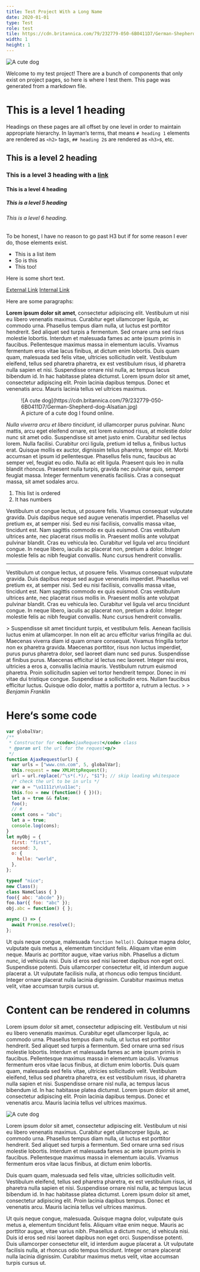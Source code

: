 ```yaml
---
title: Test Project With a Long Name
date: 2020-01-01
type: Test
role: test
tile: https://cdn.britannica.com/79/232779-050-6B0411D7/German-Shepherd-dog-Alsatian.jpg
width: 1
height: 1
---
```


<Full>![A cute dog](https://cdn.britannica.com/79/232779-050-6B0411D7/German-Shepherd-dog-Alsatian.jpg)</Full>

Welcome to my test project! There are a bunch of components that only exist on project pages, so here is where I test them. This page was generated from a markdown file.

# This is a level 1 heading

Headings on these pages are all offset by one level in order to maintain appropriate hierarchy. In layman&lsquo;s terms, that means `# heading 1` elements are rendered as `<h2>` tags, `## heading 2`s are rendered as `<h3>`s, etc.

## This is a level 2 heading

### This is a level 3 heading with a [link](https://alexberkowitz.com)

#### This is a level 4 heading

##### This is a level 5 heading

###### This is a level 6 heading.

To be honest, I have no reason to go past H3 but if for some reason I ever do, those elements exist.

- This is a list item
- So is this
- This too!

Here is some short text.

[External Link](https://alexberkowitz.com)
[Internal Link](/developer)

Here are some paragraphs:

**Lorem ipsum dolor sit amet**, consectetur adipiscing elit. Vestibulum ut nisi eu libero venenatis maximus. Curabitur eget ullamcorper ligula, ac commodo urna. Phasellus tempus diam nulla, ut luctus est porttitor hendrerit. Sed aliquet sed turpis a fermentum. Sed ornare urna sed risus molestie lobortis. Interdum et malesuada fames ac ante ipsum primis in faucibus. Pellentesque maximus massa in elementum iaculis. Vivamus fermentum eros vitae lacus finibus, at dictum enim lobortis. Duis quam quam, malesuada sed felis vitae, ultricies sollicitudin velit. Vestibulum eleifend, tellus sed pharetra pharetra, ex est vestibulum risus, id pharetra nulla sapien et nisi. Suspendisse ornare nisl nulla, ac tempus lacus bibendum id. In hac habitasse platea dictumst. Lorem ipsum dolor sit amet, consectetur adipiscing elit. Proin lacinia dapibus tempus. Donec et venenatis arcu. Mauris lacinia tellus vel ultrices maximus.

<Wide>
  <Figure>
    ![A cute dog](https://cdn.britannica.com/79/232779-050-6B0411D7/German-Shepherd-dog-Alsatian.jpg)
    <figcaption>
      A picture of a cute dog I found online.
    </figcaption>
  </Figure>
</Wide>

*Nulla viverra arcu et libero tincidunt*, id ullamcorper purus pulvinar. Nunc mattis, arcu eget eleifend ornare, est lorem euismod risus, at molestie dolor nunc sit amet odio. Suspendisse sit amet justo enim. Curabitur sed lectus lorem. Nulla facilisi. Curabitur orci ligula, pretium id tellus a, finibus luctus erat. Quisque mollis ex auctor, dignissim tellus pharetra, tempor elit. Morbi accumsan et ipsum id pellentesque. Phasellus felis nunc, faucibus ac semper vel, feugiat eu odio. Nulla ac elit ligula. Praesent quis leo in nulla blandit rhoncus. Praesent nulla turpis, gravida nec pulvinar quis, semper feugiat massa. Integer fermentum venenatis facilisis. Cras a consequat massa, sit amet sodales arcu.

1. This list is ordered
2. It has numbers

Vestibulum ut congue lectus, ut posuere felis. Vivamus consequat vulputate gravida. Duis dapibus neque sed augue venenatis imperdiet. Phasellus vel pretium ex, at semper nisi. Sed eu nisi facilisis, convallis massa vitae, tincidunt est. Nam sagittis commodo ex quis euismod. Cras vestibulum ultrices ante, nec placerat risus mollis in. Praesent mollis ante volutpat pulvinar blandit. Cras eu vehicula leo. Curabitur vel ligula vel arcu tincidunt congue. In neque libero, iaculis ac placerat non, pretium a dolor. Integer molestie felis ac nibh feugiat convallis. Nunc cursus hendrerit convallis.

---

Vestibulum ut congue lectus, ut posuere felis. Vivamus consequat vulputate gravida. Duis dapibus neque sed augue venenatis imperdiet. Phasellus vel pretium ex, at semper nisi. Sed eu nisi facilisis, convallis massa vitae, tincidunt est. Nam sagittis commodo ex quis euismod. Cras vestibulum ultrices ante, nec placerat risus mollis in. Praesent mollis ante volutpat pulvinar blandit. Cras eu vehicula leo. Curabitur vel ligula vel arcu tincidunt congue. In neque libero, iaculis ac placerat non, pretium a dolor. Integer molestie felis ac nibh feugiat convallis. Nunc cursus hendrerit convallis.

<Wide>
> Suspendisse sit amet tincidunt turpis, et vestibulum felis. Aenean facilisis luctus enim at ullamcorper. In non elit ac arcu efficitur varius fringilla ac dui. Maecenas viverra diam id quam ornare consequat. Vivamus fringilla tortor non ex pharetra gravida. Maecenas porttitor, risus non luctus imperdiet, purus purus pharetra dolor, sed laoreet diam nunc sed purus. Suspendisse at finibus purus. Maecenas efficitur id lectus nec laoreet. Integer nisi eros, ultricies a eros a, convallis lacinia mauris. Vestibulum rutrum euismod pharetra. Proin sollicitudin sapien vel tortor hendrerit tempor. Donec in mi vitae dui tristique congue. Suspendisse a sollicitudin eros. Nullam faucibus efficitur luctus. Quisque odio dolor, mattis a porttitor a, rutrum a lectus.
>
> <cite>Benjamin Franklin</cite>
</Wide>

# Here&lsquo;s some code

```javascript
var globalVar;
/**
 * Constructor for <code>AjaxRequest</code> class
 * @param url the url for the request<p/>
 */
function AjaxRequest(url) {
  var urls = ["www.cnn.com", 5, globalVar];
  this.request = new XMLHttpRequest();
  url = url.replace(/^\s*(.*)/, "$1"); // skip leading whitespace
  /* check the url to be in urls */
  var a = "\u1111z\n\u11ac";
  this.foo = new (function() { })();
  let a = true && false;
  foo();
  // #
  const cons = "abc";
  let a = true;
  console.log(cons);
}
let myObj = {
  first: "first",
  second: 3,
  o: {
    hello: "world",
  },
};

typeof "nice";
new Class();
class NameClass { }
foo({ abc: "abcde" });
foo.bar({ foo: "abc" });
obj.abc = function() { };

async () => {
  await Promise.resolve();
};
```

Ut quis neque congue, malesuada `function hello()`. Quisque magna dolor, vulputate quis metus a, elementum tincidunt felis. Aliquam vitae enim neque. Mauris ac porttitor augue, vitae varius nibh. Phasellus a dictum nunc, id vehicula nisi. Duis id eros sed nisi laoreet dapibus non eget orci. Suspendisse potenti. Duis ullamcorper consectetur elit, id interdum augue placerat a. Ut vulputate facilisis nulla, at rhoncus odio tempus tincidunt. Integer ornare placerat nulla lacinia dignissim. Curabitur maximus metus velit, vitae accumsan turpis cursus ut.

# Content can be rendered in columns

<Columns>
Lorem ipsum dolor sit amet, consectetur adipiscing elit. Vestibulum ut nisi eu libero venenatis maximus. Curabitur eget ullamcorper ligula, ac commodo urna. Phasellus tempus diam nulla, ut luctus est porttitor hendrerit. Sed aliquet sed turpis a fermentum. Sed ornare urna sed risus molestie lobortis. Interdum et malesuada fames ac ante ipsum primis in faucibus. Pellentesque maximus massa in elementum iaculis. Vivamus fermentum eros vitae lacus finibus, at dictum enim lobortis. Duis quam quam, malesuada sed felis vitae, ultricies sollicitudin velit. Vestibulum eleifend, tellus sed pharetra pharetra, ex est vestibulum risus, id pharetra nulla sapien et nisi. Suspendisse ornare nisl nulla, ac tempus lacus bibendum id. In hac habitasse platea dictumst. Lorem ipsum dolor sit amet, consectetur adipiscing elit. Proin lacinia dapibus tempus. Donec et venenatis arcu. Mauris lacinia tellus vel ultrices maximus.

![A cute dog](https://cdn.britannica.com/79/232779-050-6B0411D7/German-Shepherd-dog-Alsatian.jpg)
</Columns>

<Columns>
Lorem ipsum dolor sit amet, consectetur adipiscing elit. Vestibulum ut nisi eu libero venenatis maximus. Curabitur eget ullamcorper ligula, ac commodo urna. Phasellus tempus diam nulla, ut luctus est porttitor hendrerit. Sed aliquet sed turpis a fermentum. Sed ornare urna sed risus molestie lobortis. Interdum et malesuada fames ac ante ipsum primis in faucibus. Pellentesque maximus massa in elementum iaculis. Vivamus fermentum eros vitae lacus finibus, at dictum enim lobortis.

Duis quam quam, malesuada sed felis vitae, ultricies sollicitudin velit. Vestibulum eleifend, tellus sed pharetra pharetra, ex est vestibulum risus, id pharetra nulla sapien et nisi. Suspendisse ornare nisl nulla, ac tempus lacus bibendum id. In hac habitasse platea dictumst. Lorem ipsum dolor sit amet, consectetur adipiscing elit. Proin lacinia dapibus tempus. Donec et venenatis arcu. Mauris lacinia tellus vel ultrices maximus.

Ut quis neque congue, malesuada. Quisque magna dolor, vulputate quis metus a, elementum tincidunt felis. Aliquam vitae enim neque. Mauris ac porttitor augue, vitae varius nibh. Phasellus a dictum nunc, id vehicula nisi. Duis id eros sed nisi laoreet dapibus non eget orci. Suspendisse potenti. Duis ullamcorper consectetur elit, id interdum augue placerat a. Ut vulputate facilisis nulla, at rhoncus odio tempus tincidunt. Integer ornare placerat nulla lacinia dignissim. Curabitur maximus metus velit, vitae accumsan turpis cursus ut.
</Columns>